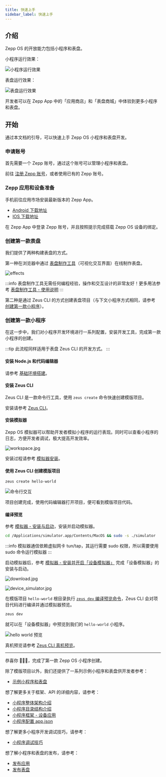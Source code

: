 ```yaml
---
title: 快速上手
sidebar_label: 快速上手
---
```


## 介绍

Zepp OS 的开放能力包括小程序和表盘。

小程序运行效果：

![小程序运行效果](/img/docs/quick-start/mini_program_preview.gif)

表盘运行效果：

![表盘运行效果](/img/docs/quick-start/watchface_preview.gif)

开发者可以在 Zepp App 中的「应用商店」和「表盘商城」中体验到更多小程序和表盘。

## 开始

通过本文档的引导，可以快速上手 Zepp OS 小程序和表盘开发。

### 申请账号

首先需要一个 Zepp 账号，通过这个账号可以管理小程序和表盘。

前往 [注册 Zepp 账号](https://user.zepp.com/universalLogin/index.html#/register?project_name=open_platform&project_redirect_uri=https%3A%2F%2Fconsole.zepp.com%2F%23%2F&platform_app=com.huami.webapp)，或者使用已有的 Zepp 账号。

### Zepp 应用和设备准备

手机前往应用市场安装最新版本的 Zepp App。

- [Android 下载地址](https://play.google.com/store/apps/details?id=com.huami.watch.hmwatchmanager&hl=en&gl=US)
- [IOS 下载地址](https://apps.apple.com/us/app/zepp-formerly-amazfit/id1127269366)

在 Zepp App 中登录 Zepp 账号，并且按照提示完成搭载 Zepp OS 设备的绑定。

### 创建第一款表盘

我们提供了两种构建表盘的方式。

第一种在浏览器中通过 [表盘制作工具](https://watchface.zepp.com/)（可视化交互界面）在线制作表盘。

![effects](/img/docs/guides/tools/watchface/overview.png)

:::info
表盘制作工具无需任何编程经验，操作和交互设计的非常友好！更多用法参考 [表盘制作工具 - 使用说明](./tools/watchface/index.md)
:::

第二种是通过 Zeus CLI 的方式创建表盘项目（与下文小程序方式相同，请参考 [创建第一款小程序](#创建第一款小程序)）。

### 创建第一款小程序

在这一步中，我们对小程序开发环境进行一系列配置，安装开发工具，完成第一款小程序的创建。

:::tip
此流程同样适用于表盘 Zeus CLI 的开发方式。
:::

#### 安装 Node.js 和代码编辑器

请参考 [基础环境搭建](../guides/best-practice/Basic-environment-construction.mdx)。

#### 安装 Zeus CLI

Zeus CLI 是一款命令行工具，使用 `zeus create` 命令快速创建模版项目。

安装请参考 [Zeus CLI](../guides/tools/cli/index.md)。

#### 安装模拟器

Zepp OS 模拟器可以帮助开发者模拟小程序的运行表现。同时可以查看小程序的日志，方便开发者调试，极大提高开发效率。

![workspace.jpg](/img/simulator/workspace.jpg)

安装过程请参考 [模拟器安装](../guides/tools/simulator/setup.md)。

#### 使用 Zeus CLI 创建模版项目

```sh
zeus create hello-world
```

![命令行交互](/img/docs/quick-start/cli_interaction.jpg)

项目创建完成，使用代码编辑器打开项目，便可看到模版项目代码。

#### 编译预览

参考 [模拟器 - 安装与启动](../guides/tools/simulator/setup.md)，安装并启动模拟器。

```sh
cd /Applications/simulator.app/Contents/MacOS && sudo -s ./simulator
```

:::info
模拟器通信依赖虚拟网卡 tun/tap，其运行需要 sudo 权限，所以需要使用 sudo 命令运行模拟器
:::

启动模拟器后，参考 [模拟器 - 安装并开启「设备模拟器」](./tools/simulator/index.md#安装并开启设备模拟器) 完成「设备模拟器」的安装与启动。

![download.jpg](/img/simulator/download.jpg)

![device_simulator.jpg](/img/simulator/device_simulator.jpg)

在模版项目 `hello-world` 根目录执行 [`zeus dev` 编译预览命令](../guides/tools/cli/index.md#zeus-dev-编译预览模拟器)，Zeus CLI 会对项目代码进行编译并通过模拟器预览。

```sh
zeus dev
```

就可以在「设备模拟器」中预览到我们的 `hello-world` 小程序。

![hello world 预览](/img/docs/quick-start/hello_world.jpg)

真机预览请参考 [Zeus CLI 真机预览](../guides/tools/cli/index.md#zeus-preview-编译预览真机)。

---

恭喜你 🎉🎉🎉，完成了第一款 Zepp OS 小程序创建。

除了模版项目以外，我们还提供了一系列示例小程序和表盘供开发者参考：

- [示例小程序和表盘](../samples/index.md)

想了解更多关于框架、API 的详细内容，请参考：

- [小程序整体架构介绍](./architecture/arc.mdx)
- [小程序目录结构介绍](./architecture/folder-structure.mdx)
- [小程序框架 - 设备应用](./framework/device/intro.md)
- [小程序配置 app.json](../reference/app-json.mdx)

想了解更多小程序开发调试技巧，请参考：

- [小程序调试技巧](../guides/best-practice/debug.mdx)

想了解小程序和表盘的发布，请参考：

- [发布应用](../distribute/index.md)
- [发布表盘](../distribute/watchface.md)
